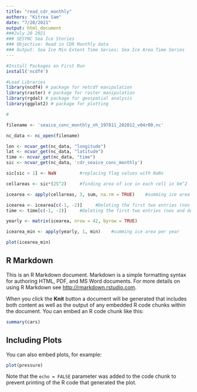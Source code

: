 ```yaml
---
title: "read_cdr_monthly"
authors: "Kitrea Sam"
date: "7/20/2021"
output: html_document
###July 20 2021
### SESYNC Sea Ice Stories
### Objective: Read in CDR Monthly data
### Output: Sea Ice Min Extent Time Series; Sea Ice Area Time Series
---
```


```r
#Install Packages on First Run
install('ncdf4')

#Load Libraries
library(ncdf4) # package for netcdf manipulation
library(raster) # package for raster manipulation
library(rgdal) # package for geospatial analysis
library(ggplot2) # package for plotting

#

filename <- 'seaice_conc_monthly_nh_197811_202012_v04r00.nc'

nc_data <- nc_open(filename)

lon <- ncvar_get(nc_data, "longitude")
lat <- ncvar_get(nc_data, "latitude")
time <- ncvar_get(nc_data, "time")
sic <- ncvar_get(nc_data, 'cdr_seaice_conc_monthly')

sic[sic > 1] <- NaN         #replacing flag values with NaNs

cellareas <- sic*(25^2)     #finding area of ice in each cell in km^2

icearea <- apply(cellareas, 3, sum, na.rm = TRUE)    #summing ice area per month

icearea <- icearea[c(-1, -2)]     #Deleting the first two entries (nov and dec of 1978)
time <- time[c(-1, -2)]     #Deleting the first two entries (nov and dec of 1978)

yearly <- matrix(icearea, nrow = 42, byrow = TRUE)

icearea_min <- apply(yearly, 1, min)    #summing ice area per year

plot(icearea_min)

```

## R Markdown

This is an R Markdown document. Markdown is a simple formatting syntax for authoring HTML, PDF, and MS Word documents. For more details on using R Markdown see <http://rmarkdown.rstudio.com>.

When you click the **Knit** button a document will be generated that includes both content as well as the output of any embedded R code chunks within the document. You can embed an R code chunk like this:

```r
summary(cars)
```

## Including Plots

You can also embed plots, for example:

```r
plot(pressure)
```

Note that the `echo = FALSE` parameter was added to the code chunk to prevent printing of the R code that generated the plot.
